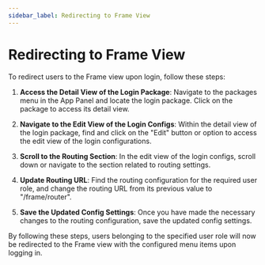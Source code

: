 ```yaml
---
sidebar_label: Redirecting to Frame View
---
```


# Redirecting to Frame View

To redirect users to the Frame view upon login, follow these steps:

1. **Access the Detail View of the Login Package**:
   Navigate to the packages menu in the App Panel and locate the login package. Click on the package to access its detail view.

2. **Navigate to the Edit View of the Login Configs**:
   Within the detail view of the login package, find and click on the "Edit" button or option to access the edit view of the login configurations.

3. **Scroll to the Routing Section**:
   In the edit view of the login configs, scroll down or navigate to the section related to routing settings.

4. **Update Routing URL**:
   Find the routing configuration for the required user role, and change the routing URL from its previous value to "/frame/router".

5. **Save the Updated Config Settings**:
   Once you have made the necessary changes to the routing configuration, save the updated config settings.

By following these steps, users belonging to the specified user role will now be redirected to the Frame view with the configured menu items upon logging in.